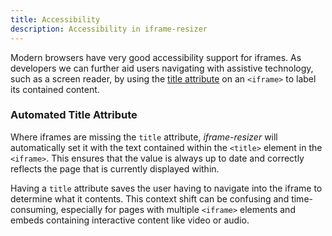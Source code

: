 ```yaml
---
title: Accessibility 
description: Accessibility in iframe-resizer
---
```



Modern browsers have very good accessibility support for iframes. As developers we can further aid
users navigating with assistive technology, such as a screen reader, by using the
[title attribute](https://developer.mozilla.org/en-US/docs/Web/HTML/Global_attributes/title) on an
`<iframe>` to label its contained content.

### Automated Title Attribute

Where iframes are missing the `title` attribute, _iframe-resizer_ will automatically set it with the
text contained within the `<title>` element in the `<iframe>`. This ensures that the value is always up
to date and correctly reflects the page that is currently displayed within.

Having a `title` attribute saves the user having to navigate into the iframe to determine what it
contents. This context shift can be confusing and time-consuming, especially for pages with multiple
`<iframe>` elements and embeds containing interactive content like video or audio.

<FeedbackComponent />
